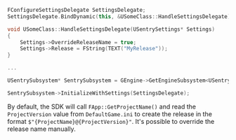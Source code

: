 ```cpp
FConfigureSettingsDelegate SettingsDelegate;
SettingsDelegate.BindDynamic(this, &USomeClass::HandleSettingsDelegate);

void USomeClass::HandleSettingsDelegate(USentrySettings* Settings)
{
    Settings->OverrideReleaseName = true;
    Settings->Release = FString(TEXT("MyRelease"));
}

...

USentrySubsystem* SentrySubsystem = GEngine->GetEngineSubsystem<USentrySubsystem>();

SentrySubsystem->InitializeWithSettings(SettingsDelegate);
```

By default, the SDK will call `FApp::GetProjectName()` and read the `ProjectVersion` value from `DefaultGame.ini` to create the release in the format `$"{ProjectName}@{ProjectVersion}"`. It's possible to override the release name manually.
